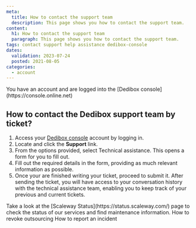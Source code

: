 ```yaml
---
meta:
  title: How to contact the support team
  description: This page shows you how to contact the support team.
content:
  h1: How to contact the support team
  paragraph: This page shows you how to contact the support team.
tags: contact support help assistance dedibox-console
dates:
  validation: 2023-07-24
  posted: 2021-08-05
categories:
  - account
---
```


<Message type="requirement">
  You have an account and are logged into the [Dedibox console](https://console.online.net)
</Message>

## How to contact the Dedibox support team by ticket?

1. Access your [Dedibox console](https://console.online.net) account by logging in.
2. Locate and click the **Support** link.
    <Lightbox src="scaleway_create_ticket.webp" alt="" />
3. From the options provided, select Technical assistance. This opens a form for you to fill out.
4. Fill out the required details in the form, providing as much relevant information as possible.
5. Once your are finished writing your ticket, proceed to submit it.
   After sending the ticket, you will have access to your conversation history with the technical assistance team, enabling you to keep track of your previous and current tickets.

<Message type="tip">
  Take a look at the [Scaleway Status](https://status.scaleway.com/) page to check the status of our services and find maintenance information.
</Message>

<Navigation title="See also">
  <PreviousButton to="/dedibox-console/account/how-to/revoke-outsourcing/">How to revoke outsourcing</PreviousButton>
  <NextButton to="/dedibox-console/account/how-to/report-incident">How to report an incident</NextButton>
</Navigation>